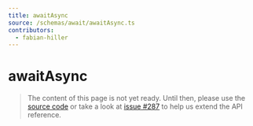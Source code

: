 ```yaml
---
title: awaitAsync
source: /schemas/await/awaitAsync.ts
contributors:
  - fabian-hiller
---
```


# awaitAsync

> The content of this page is not yet ready. Until then, please use the [source code](https://github.com/fabian-hiller/valibot/blob/main/library/src/schemas/await/awaitAsync.ts) or take a look at [issue #287](https://github.com/fabian-hiller/valibot/issues/287) to help us extend the API reference.
